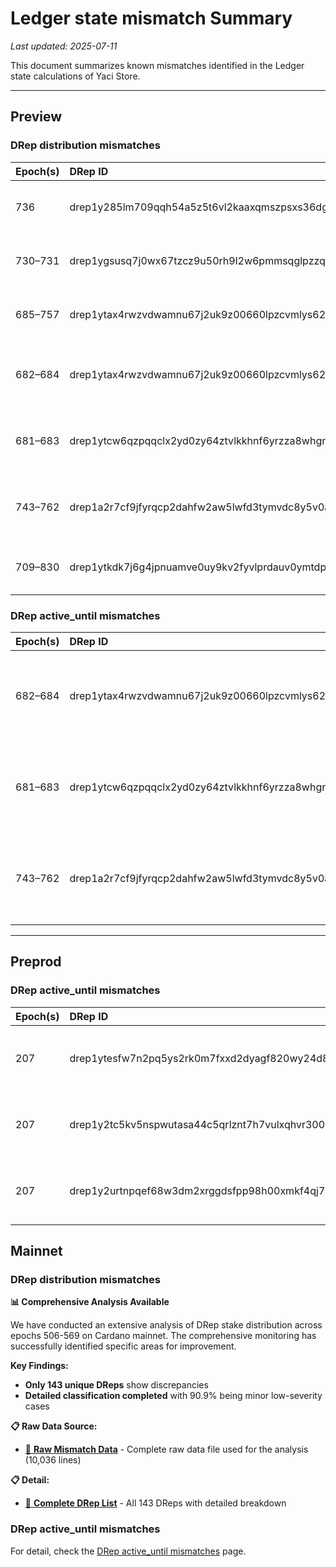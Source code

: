 # Ledger state mismatch Summary

_Last updated: 2025-07-11_

This document summarizes known mismatches identified in the Ledger state calculations of Yaci Store.

---

## Preview

### DRep distribution mismatches

| Epoch(s)   | DRep ID                                                    | DRep Hash                                                | Note            |
|:-----------|:-----------------------------------------------------------|:---------------------------------------------------------|:----------------|
| 736        | drep1y285lm709qqh54a5z5t6vl2kaaxqmszpsxs36dgh3h2n7nqltj46y | 8f4fefcf28017a57b41517a67d56ef4c0dc04181a11d35178dd53f4c | Amount mismatch (vs DB Sync) |
| 730–731    | drep1ygsusq7j0wx67tzcz9u50rh9l2w6pmmsqglpzzqathlf0rqm87es5 | 21c803d27b8daf2c581179478ee5fa9da0ef70023e11081d5dfe978c | Amount mismatch (vs DB Sync) |
| 685–757    | drep1ytax4rwzvdwamnu67j2uk9z00660lpzcvmlys6266l9kt5c262k7m | fa6a8dc2635dddcf9af495cb144f7eb4ff845866fe48695ad7cb65d3 | Amount mismatch (vs DB Sync) |
| 682–684    | drep1ytax4rwzvdwamnu67j2uk9z00660lpzcvmlys6266l9kt5c262k7m | fa6a8dc2635dddcf9af495cb144f7eb4ff845866fe48695ad7cb65d3 | Only in Yaci Store (not in Db Sync) |
| 681–683    | drep1ytcw6qzpqqclx2yd0zy64ztvlkkhnf6yrzza8whgnq4vz5gh89626 | f0ed00410031f3288d7889aa896cfdad79a7441885d3bae8982ac151 | Only in Yaci Store (not in Db Sync) |
| 743–762    | drep1a2r7cf9jfyrqcp2dahfw2aw5lwfd3tymvdc8y5v0ad2652mfcw7   | ea87ec24b249060c054dedd2e575d4fb92d8ac9b637072518feb55aa | Found in DB Sync but not in Yaci Store |
| 709–830    | drep1ytkdk7j6g4jpnuamve0uy9kv2fyvlprdauv0ymtdpvkrt2gla0chu | ecdb7a5a456419f3bb665fc216cc5248cf846def18f26d6d0b2c35a9 | Amount mismatch (vs DB Sync) |

### DRep active_until mismatches

| Epoch(s)   | DRep ID                                                    | DRep Hash                                                | Note            |
|:-----------|:-----------------------------------------------------------|:---------------------------------------------------------|:----------------|
| 682–684    | drep1ytax4rwzvdwamnu67j2uk9z00660lpzcvmlys6266l9kt5c262k7m | fa6a8dc2635dddcf9af495cb144f7eb4ff845866fe48695ad7cb65d3 | Only in Yaci Store (not in Db Sync) |
| 681–683    | drep1ytcw6qzpqqclx2yd0zy64ztvlkkhnf6yrzza8whgnq4vz5gh89626 | f0ed00410031f3288d7889aa896cfdad79a7441885d3bae8982ac151 | Only in Yaci Store (not in Db Sync) |
| 743–762    | drep1a2r7cf9jfyrqcp2dahfw2aw5lwfd3tymvdc8y5v0ad2652mfcw7   | ea87ec24b249060c054dedd2e575d4fb92d8ac9b637072518feb55aa | Found in DB Sync but not in Yaci Store |
---

## Preprod

### DRep active_until mismatches

| Epoch(s)   | DRep ID                                                    | DRep Hash                                                | Note                                   |
|:-----------|:-----------------------------------------------------------|:---------------------------------------------------------|:---------------------------------------|
| 207        | drep1ytesfw7n2pq5ys2rk0m7fxxd2dyagf820wy24d82rdd9yxqfm4qjg | f304bbd35041424143b3f7e498cd5349d424ea7b88aab4ea1b5a5218 | active until is different from db sync |               |
| 207        | drep1y2tc5kv5nspwutasa44c5qrlznt7h7vulxqhvr3005czsnsghulqt | 978a59949c02ee2fb0ed6b8a007f14d7ebf99cf981760e2f7d30284e | active until is different from db sync |
| 207        | drep1y2urtnpqef68w3dm2xrggdsfpp98h00xmkf4qj78r70r3xq8lekef | b835cc20ca747745bb5186843609084a7bbde6dd93504bc71f9e3898 | active until is different from db sync |

## Mainnet

### DRep distribution mismatches

**📊 Comprehensive Analysis Available**

We have conducted an extensive analysis of DRep stake distribution across epochs 506-569 on Cardano mainnet. The comprehensive monitoring has successfully identified specific areas for improvement.

**Key Findings:**
- **Only 143 unique DReps** show discrepancies
- **Detailed classification completed** with 90.9% being minor low-severity cases

**📋 Raw Data Source:**
- [📄 **Raw Mismatch Data**](https://gist.github.com/satran004/06eac89cffebe9aca856aeda810c0a2c) - Complete raw data file used for the analysis (10,036 lines)

**📋 Detail:**
- [📝 **Complete DRep List**](./mainnet/drep-distribution-detail) - All 143 DReps with detailed breakdown

### DRep active_until mismatches

For detail, check the [DRep active_until mismatches](./mainnet/drep-active-until-detail) page.